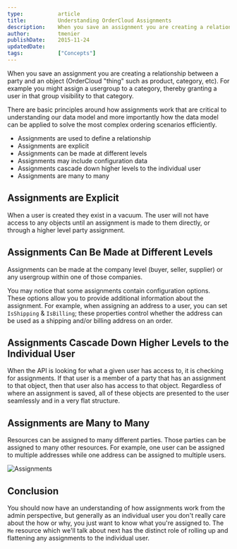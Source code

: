 ```yaml
---
type:           article
title:          Understanding OrderCloud Assignments
description:    When you save an assignment you are creating a relationship between a party and an object (OrderCloud "thing" such as product, category, etc). For example you might assign a usergroup to a category, thereby granting a user in that group visibility to that category.
author:         tmenier
publishDate:    2015-11-24
updatedDate:
tags:           ["Concepts"]
---
```


When you save an assignment you are creating a relationship between a party and an object (OrderCloud "thing" such as product, category, etc). For example you might assign a usergroup to a category, thereby granting a user in that group visibility to that category.

There are basic principles around how assignments work that are critical to understanding our data model and more importantly how the data model can be applied to solve the most complex ordering scenarios efficiently.

- Assignments are used to define a relationship
- Assignments are explicit
- Assignments can be made at different levels
- Assignments may include configuration data
- Assignments cascade down higher levels to the individual user
- Assignments are many to many

## Assignments are Explicit

When a user is created they exist in a vacuum. The user will not have access to any objects until an assignment is made to them directly, or through a higher level party assignment.

## Assignments Can Be Made at Different Levels

Assignments can be made at the company level (buyer, seller, supplier) or any usergroup within one of those companies.

You may notice that some assignments contain configuration options. These options allow you to provide additional information about the assignment. For example, when assigning an address to a user, you can set `IsShipping` & `IsBilling`; these properties control whether the address can be used as a shipping and/or billing address on an order.

## Assignments Cascade Down Higher Levels to the Individual User

When the API is looking for what a given user has access to, it is checking for assignments. If that user is a member of a party that has an assignment to that object, then that user also has access to that object. Regardless of where an assignment is saved, all of these objects are presented to the user seamlessly and in a very flat structure.

## Assignments are Many to Many

Resources can be assigned to many different parties. Those parties can be assigned to many other resources. For example, one user can be assigned to multiple addresses while one address can be assigned to multiple users.

![Assignments](/images/knowledge-base/inline/assignments/oc-docs__assignments-1.png)

## Conclusion

You should now have an understanding of how assignments work from the admin perspective, but generally as an individual user you don't really care about the how or why, you just want to know what you're assigned to. The `Me` resource which we'll talk about next has the distinct role of rolling up and flattening any assignments to the individual user.

